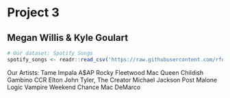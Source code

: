 # Project 3
## Megan Willis & Kyle Goulart

```r
# Our dataset: Spotify Songs
spotify_songs <- readr::read_csv('https://raw.githubusercontent.com/rfordatascience/tidytuesday/master/data/2020/2020-01-21/spotify_songs.csv')
```

Our Artists:
Tame Impala
A$AP Rocky
Fleetwood Mac
Queen
Childish Gambino
CCR
Elton John
Tyler, The Creator
Michael Jackson
Post Malone
Logic
Vampire Weekend
Chance
Mac DeMarco